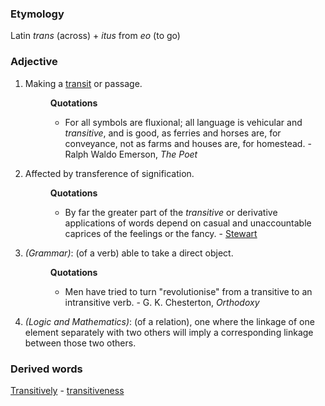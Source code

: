 ===Etymology===
Latin ''trans'' (across) + ''itus'' from ''eo'' (to go)
===Adjective===
#Making a [[transit]] or passage.
#:'''Quotations'''
#:*For all symbols are fluxional; all language is vehicular and ''transitive'', and is good, as ferries and horses are, for conveyance, not as farms and houses are, for homestead. - Ralph Waldo Emerson, ''The Poet''
#Affected by transference of signification.
#:'''Quotations'''
#:*By far the greater part of the ''transitive'' or derivative applications of words depend on casual and unaccountable caprices of the feelings or the fancy. - [[Stewart]] 
#''(Grammar)'': (of a verb) able to take a direct object.
#:'''Quotations'''
#:*Men have tried to turn "revolutionise" from a transitive to an intransitive verb. - G. K. Chesterton, ''Orthodoxy''
#''(Logic and Mathematics)'': (of a relation), one where the linkage of one element separately with two others will imply a corresponding linkage between those two others.
===Derived words===
[[Transitively]] - [[transitiveness]]
